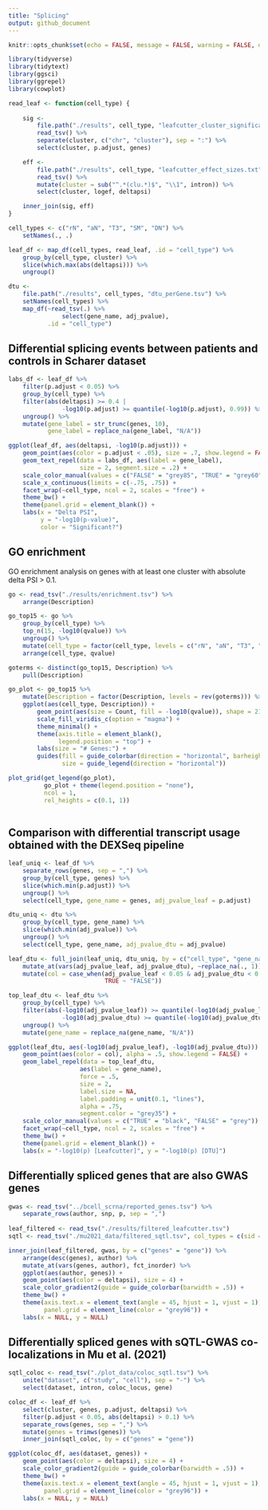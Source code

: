 ```yaml
---
title: "Splicing"
output: github_document
---
```


```r
knitr::opts_chunk$set(echo = FALSE, message = FALSE, warning = FALSE, dpi = 300)
```


```r
library(tidyverse)
library(tidytext)
library(ggsci)
library(ggrepel)
library(cowplot)
```



```r
read_leaf <- function(cell_type) {
    
    sig <- 
        file.path("./results", cell_type, "leafcutter_cluster_significance.txt") %>%
        read_tsv() %>%
        separate(cluster, c("chr", "cluster"), sep = ":") %>%
        select(cluster, p.adjust, genes)

    eff <- 
        file.path("./results", cell_type, "leafcutter_effect_sizes.txt") %>%
        read_tsv() %>%
        mutate(cluster = sub("^.*(clu.*)$", "\\1", intron)) %>%
        select(cluster, logef, deltapsi)

    inner_join(sig, eff)
}
```


```r
cell_types <- c("rN", "aN", "T3", "SM", "DN") %>%
    setNames(., .)

leaf_df <- map_df(cell_types, read_leaf, .id = "cell_type") %>%
    group_by(cell_type, cluster) %>%
    slice(which.max(abs(deltapsi))) %>%
    ungroup()

dtu <- 
    file.path("./results", cell_types, "dtu_perGene.tsv") %>%
    setNames(cell_types) %>%
    map_df(~read_tsv(.) %>%
               select(gene_name, adj_pvalue),
           .id = "cell_type")
```


## Differential splicing events between patients and controls in Scharer dataset


```r
labs_df <- leaf_df %>%
    filter(p.adjust < 0.05) %>%
    group_by(cell_type) %>%
    filter(abs(deltapsi) >= 0.4 |
               -log10(p.adjust) >= quantile(-log10(p.adjust), 0.99)) %>%
    ungroup() %>%
    mutate(gene_label = str_trunc(genes, 10),
           gene_label = replace_na(gene_label, "N/A"))

ggplot(leaf_df, aes(deltapsi, -log10(p.adjust))) +
    geom_point(aes(color = p.adjust < .05), size = .7, show.legend = FALSE) +
    geom_text_repel(data = labs_df, aes(label = gene_label),
                    size = 2, segment.size = .2) +
    scale_color_manual(values = c("FALSE" = "grey85", "TRUE" = "grey60")) +
    scale_x_continuous(limits = c(-.75, .75)) +
    facet_wrap(~cell_type, ncol = 2, scales = "free") +
    theme_bw() +
    theme(panel.grid = element_blank()) +
    labs(x = "Delta PSI", 
         y = "-log10(p-value)",
         color = "Significant?")
```

## GO enrichment

GO enrichment analysis on genes with at least one cluster with absolute delta PSI > 0.1.


```r
go <- read_tsv("./results/enrichment.tsv") %>%
    arrange(Description)
```


```r
go_top15 <- go %>%
    group_by(cell_type) %>%
    top_n(15, -log10(qvalue)) %>%
    ungroup() %>%
    mutate(cell_type = factor(cell_type, levels = c("rN", "aN", "T3", "SM", "DN"))) %>%
    arrange(cell_type, qvalue)

goterms <- distinct(go_top15, Description) %>%
    pull(Description)

go_plot <- go_top15 %>%
    mutate(Description = factor(Description, levels = rev(goterms))) %>%
    ggplot(aes(cell_type, Description)) +
        geom_point(aes(size = Count, fill = -log10(qvalue)), shape = 21) +
        scale_fill_viridis_c(option = "magma") +
        theme_minimal() +
        theme(axis.title = element_blank(),
              legend.position = "top") +
        labs(size = "# Genes:") +
        guides(fill = guide_colorbar(direction = "horizontal", barheight = 0.5),
               size = guide_legend(direction = "horizontal"))

plot_grid(get_legend(go_plot), 
          go_plot + theme(legend.position = "none"),
          ncol = 1,
          rel_heights = c(0.1, 1))
             
```

## Comparison with differential transcript usage obtained with the DEXSeq pipeline


```r
leaf_uniq <- leaf_df %>%
    separate_rows(genes, sep = ",") %>%
    group_by(cell_type, genes) %>%
    slice(which.min(p.adjust)) %>%
    ungroup() %>%
    select(cell_type, gene_name = genes, adj_pvalue_leaf = p.adjust)

dtu_uniq <- dtu %>%
    group_by(cell_type, gene_name) %>%
    slice(which.min(adj_pvalue)) %>%
    ungroup() %>%
    select(cell_type, gene_name, adj_pvalue_dtu = adj_pvalue)

leaf_dtu <- full_join(leaf_uniq, dtu_uniq, by = c("cell_type", "gene_name")) %>%
    mutate_at(vars(adj_pvalue_leaf, adj_pvalue_dtu), ~replace_na(., 1)) %>%
    mutate(col = case_when(adj_pvalue_leaf < 0.05 & adj_pvalue_dtu < 0.05 ~ "TRUE",
                           TRUE ~ "FALSE"))

top_leaf_dtu <- leaf_dtu %>%
    group_by(cell_type) %>%
    filter(abs(-log10(adj_pvalue_leaf)) >= quantile(-log10(adj_pvalue_leaf), 0.995) |
               -log10(adj_pvalue_dtu) >= quantile(-log10(adj_pvalue_dtu), 0.995)) %>%
    ungroup() %>%
    mutate(gene_name = replace_na(gene_name, "N/A"))

ggplot(leaf_dtu, aes(-log10(adj_pvalue_leaf), -log10(adj_pvalue_dtu))) +
    geom_point(aes(color = col), alpha = .5, show.legend = FALSE) +
    geom_label_repel(data = top_leaf_dtu,
                    aes(label = gene_name),
                    force = .5,
                    size = 2,
                    label.size = NA,
                    label.padding = unit(0.1, "lines"),
                    alpha = .75,
                    segment.color = "grey35") +
    scale_color_manual(values = c("TRUE" = "black", "FALSE" = "grey")) +
    facet_wrap(~cell_type, ncol = 2, scales = "free") +
    theme_bw() +
    theme(panel.grid = element_blank()) +
    labs(x = "-log10(p) [Leafcutter]", y = "-log10(p) [DTU]")
```

## Differentially spliced genes that are also GWAS genes


```r
gwas <- read_tsv("../bcell_scrna/reported_genes.tsv") %>%
    separate_rows(author, snp, p, sep = ",")
    
leaf_filtered <- read_tsv("./results/filtered_leafcutter.tsv")
sqtl <- read_tsv("./mu2021_data/filtered_sqtl.tsv", col_types = c(sid = "c"))

inner_join(leaf_filtered, gwas, by = c("genes" = "gene")) %>%
    arrange(desc(genes), author) %>%
    mutate_at(vars(genes, author), fct_inorder) %>%
    ggplot(aes(author, genes)) +
    geom_point(aes(color = deltapsi), size = 4) +
    scale_color_gradient2(guide = guide_colorbar(barwidth = .5)) +
    theme_bw() +
    theme(axis.text.x = element_text(angle = 45, hjust = 1, vjust = 1),
          panel.grid = element_line(color = "grey96")) +
    labs(x = NULL, y = NULL)
```

## Differentially spliced genes with sQTL-GWAS co-localizations in Mu et al. (2021)


```r
sqtl_coloc <- read_tsv("./plot_data/coloc_sqtl.tsv") %>%
    unite("dataset", c("study", "cell"), sep = "-") %>%
    select(dataset, intron, coloc_locus, gene)

coloc_df <- leaf_df %>%
    select(cluster, genes, p.adjust, deltapsi) %>%
    filter(p.adjust < 0.05, abs(deltapsi) > 0.1) %>%
    separate_rows(genes, sep = ",") %>%
    mutate(genes = trimws(genes)) %>%
    inner_join(sqtl_coloc, by = c("genes" = "gene"))

ggplot(coloc_df, aes(dataset, genes)) +
    geom_point(aes(color = deltapsi), size = 4) +
    scale_color_gradient2(guide = guide_colorbar(barwidth = .5)) +
    theme_bw() +
    theme(axis.text.x = element_text(angle = 45, hjust = 1, vjust = 1),
          panel.grid = element_line(color = "grey96")) +
    labs(x = NULL, y = NULL)

```













